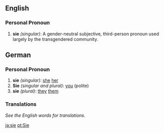 ==English==
===Personal Pronoun===
#'''sie''' ''(singular)'': A gender-neutral subjective, third-person pronoun used largely by the transgendered community.

==German==
===Personal Pronoun===
#'''sie''' ''(singular)'': [[she]] [[her]]
#'''Sie''' ''(singular and plural)'': [[you]] (polite)
#'''sie''' ''(plural)'': [[they]] [[them]]

===Translations===
''See the English words for translations.''

[[ja:sie]]
[[pt:Sie]]